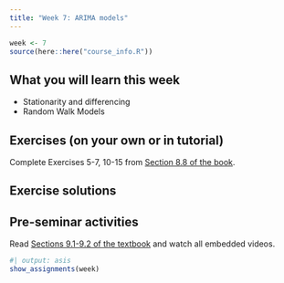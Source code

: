 ```yaml
---
title: "Week 7: ARIMA models"
---
```


```r
week <- 7
source(here::here("course_info.R"))
```

## What you will learn this week

* Stationarity and differencing
* Random Walk Models

## Exercises (on your own or in tutorial)

Complete Exercises 5-7, 10-15 from [Section 8.8 of the book](https://otexts.com/fpp3/expsmooth-exercises.html).


## Exercise solutions

<!-- ::: {.callout appearance="minimal"} -->
<!-- <i class="bi bi-download"></i> [Week 7 Tutorial Solution.html](Week7.html){download="Week 7 Tutorial Solution.html"} -->
<!-- ::: -->

## Pre-seminar activities

Read [Sections 9.1-9.2 of the textbook](https://otexts.com/fpp3/arima.html) and watch all embedded videos.


<!-- ```{r} -->
<!-- #| output: asis -->
<!-- show_slides(week) -->
<!-- ``` -->

<!-- ## Seminar activities -->

<!-- ```{r} -->
<!-- #| child: activities.md -->
<!-- ``` -->


<!-- ## Seminar code -->

<!-- ::: {.callout appearance="minimal"} -->
<!-- <i class="bi bi-download"></i> [Seminar_code_week7.R](Seminar_code_week7.R){download="Seminar_code_week7.R"} -->
<!-- ::: -->



```r
#| output: asis
show_assignments(week)
```
